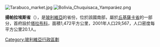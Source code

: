 [[Image:Tarabuco_market.jpg|right]]
[[Image:Bolivia_Chuquisaca_Yamparáez.png|right]]

'''揚帕拉埃斯省'''（{{lang-es|Provincia de Yamparáez}}），是[[玻利維亞|玻利維亞]]的省份，位於該國南部，屬於[[丘基薩卡省|丘基薩卡省]]的一部分，首府設於[[塔拉布科|塔拉布科]]，面積1,472平方公里，2001年人口29,567，人口密度每平方公里20.1人。

{{coord|19.167|S|64.967|W|display=title|source:dewiki}}

{{Bolivia-geo-stub}}
{{玻利維亞省份}}

[[Category:玻利維亞行政區劃|Category:玻利維亞行政區劃]]